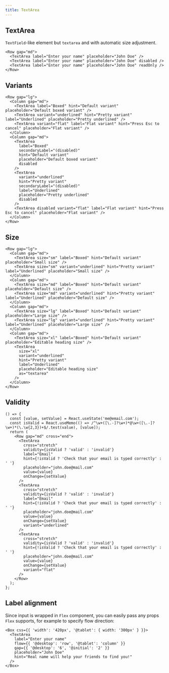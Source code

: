 ```yaml
---
title: TextArea
---
```


## TextArea

`TextField`-like element but `textarea` and with automatic size adjustment.

```tsx preview
<Row gap="md">
  <TextArea label="Enter your name" placeholder="John Doe" />
  <TextArea label="Enter your name" placeholder="John Doe" disabled />
  <TextArea label="Enter your name" placeholder="John Doe" readOnly />
</Row>
```

## Variants

```tsx preview
<Row gap="lg">
  <Column gap="md">
    <TextArea label="Boxed" hint="Default variant" placeholder="Default boxed variant" />
    <TextArea variant="underlined" hint="Pretty variant" label="Underlined" placeholder="Pretty underlined" />
    <TextArea variant="flat" label="Flat variant" hint="Press Esc to cancel" placeholder="Flat variant" />
  </Column>
  <Column gap="md">
    <TextArea
      label="Boxed"
      secondaryLabel="(disabled)"
      hint="Default variant"
      placeholder="Default boxed variant"
      disabled
    />
    <TextArea
      variant="underlined"
      hint="Pretty variant"
      secondaryLabel="(disabled)"
      label="Underlined"
      placeholder="Pretty underlined"
      disabled
    />
    <TextArea disabled variant="flat" label="Flat variant" hint="Press Esc to cancel" placeholder="Flat variant" />
  </Column>
</Row>
```

## Size

```tsx preview
<Row gap="lg">
  <Column gap="md">
    <TextArea size="sm" label="Boxed" hint="Default variant" placeholder="Small size" />
    <TextArea size="sm" variant="underlined" hint="Pretty variant" label="Underlined" placeholder="Small size" />
  </Column>
  <Column gap="md">
    <TextArea size="md" label="Boxed" hint="Default variant" placeholder="Default size" />
    <TextArea size="md" variant="underlined" hint="Pretty variant" label="Underlined" placeholder="Default size" />
  </Column>
  <Column gap="md">
    <TextArea size="lg" label="Boxed" hint="Default variant" placeholder="Large size" />
    <TextArea size="lg" variant="underlined" hint="Pretty variant" label="Underlined" placeholder="Large size" />
  </Column>
  <Column gap="md">
    <TextArea size="xl" label="Boxed" hint="Default variant" placeholder="Editable heading size" />
    <TextArea
      size="xl"
      variant="underlined"
      hint="Pretty variant"
      label="Underlined"
      placeholder="Editable heading size"
      as="textarea"
    />
  </Column>
</Row>
```

## Validity

```tsx preview
() => {
  const [value, setValue] = React.useState('me@email.com');
  const isValid = React.useMemo(() => /^\w+([\.-]?\w+)*@\w+([\.-]?\w+)*(\.\w{2,3})+$/.test(value), [value]);
  return (
    <Row gap="md" cross="end">
      <TextArea
        cross="stretch"
        validity={isValid ? 'valid' : 'invalid'}
        label="Email"
        hint={!isValid ? 'Check that your email is typed correctly' : ' '}
        placeholder="john.doe@mail.com"
        value={value}
        onChange={setValue}
      />
      <TextArea
        cross="stretch"
        validity={isValid ? 'valid' : 'invalid'}
        label="Email"
        hint={!isValid ? 'Check that your email is typed correctly' : ' '}
        placeholder="john.doe@mail.com"
        value={value}
        onChange={setValue}
        variant="underlined"
      />
      <TextArea
        cross="stretch"
        validity={isValid ? 'valid' : 'invalid'}
        hint={!isValid ? 'Check that your email is typed correctly' : ' '}
        placeholder="john.doe@mail.com"
        value={value}
        onChange={setValue}
        variant="flat"
      />
    </Row>
  );
};
```

## Label alignment

Since input is wrapped in `Flex` component, you can easily pass any props `Flex` supports,
for example to specify flow direction:

```tsx preview
<Box css={{ 'width': '420px', '@tablet': { width: '300px' } }}>
  <TextArea
    label="Enter your name"
    flow={{ '@desktop': 'row', '@tablet': 'column' }}
    gap={{ '@desktop': '6', '@initial': '2' }}
    placeholder="John Doe"
    hint="Real name will help your friends to find you!"
  />
</Box>
```
